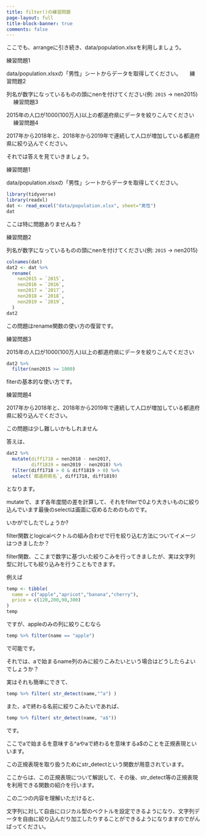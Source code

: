 ```yaml
---
title: filter()の練習問題
page-layout: full
title-block-banner: true
comments: false
---
```


ここでも、arrangeに引き続き、data/population.xlsxを利用しましょう。

練習問題1

data/population.xlsxの「男性」シートからデータを取得してください。
　
練習問題2

列名が数字になっているものの頭にnenを付けてください(例: `2015` -> nen2015)
　
練習問題3

2015年の人口が1000(100万人)以上の都道府県にデータを絞りこんでください
　
練習問題4

2017年から2018年と、2018年から2019年で連続して人口が増加している都道府県に絞り込んでください。

それでは答えを見ていきましょう。

練習問題1

data/population.xlsxの「男性」シートからデータを取得してください。

```r
library(tidyverse)
library(readxl)
dat <- read_excel("data/population.xlsx", sheet="男性")
dat
```

ここは特に問題ありませんね？


練習問題2

列名が数字になっているものの頭にnenを付けてください(例: `2015` -> nen2015)

```r
colnames(dat)
dat2 <- dat %>% 
  rename(
    nen2015 = `2015`,
    nen2016 = `2016`,
    nen2017 = `2017`,
    nen2018 = `2018`,
    nen2019 = `2019`,
  )
dat2
```

この問題はrename関数の使い方の復習です。

練習問題3

2015年の人口が1000(100万人)以上の都道府県にデータを絞りこんでください

```r
dat2 %>% 
  filter(nen2015 >= 1000)
```

fiterの基本的な使い方です。

練習問題4

2017年から2018年と、2018年から2019年で連続して人口が増加している都道府県に絞り込んでください。

この問題は少し難しいかもしれません

答えは、

```r
dat2 %>% 
  mutate(diff1718 = nen2018 - nen2017,
         diff1819 = nen2019 - nen2018) %>% 
  filter(diff1718 > 0 & diff1819 > 0) %>% 
  select(`都道府県名`, diff1718, diff1819)
```

となります。

mutateで、まず各年度間の差を計算して、それをfilterで0より大きいものに絞り込んでいます最後のselectは画面に収めるためのものです。

いかがでしたでしょうか?

filter関数とlogicalベクトルの組み合わせで行を絞り込む方法についてイメージはつきましたか？

filter関数、ここまで数字に基づいた絞りこみを行ってきましたが、実は文字列型に対しても絞り込みを行うこともできます。

例えば

```r
temp <- tibble(
  name = c("apple","apricot","banana","cherry"),
  price = c(120,200,98,300)
)
temp
```

ですが、appleのみの列に絞りこむなら

```r
temp %>% filter(name == "apple")
```

で可能です。

それでは、aで始まるname列のみに絞りこみたいという場合はどうしたらよいでしょうか？

実はそれも簡単にできて、

```r
temp %>% filter( str_detect(name,"^a") )
```

また、aで終わる名前に絞りこみたいであれば、

```r
temp %>% filter( str_detect(name, "a$"))
```

です。

ここでaで始まるを意味する^aやaで終わるを意味するa$のことを正規表現といいます。

この正規表現を取り扱うためにstr_detectという関数が用意されています。

ここからは、この正規表現について解説して、その後、str_detect等の正規表現を利用できる関数の紹介を行います。

この二つの内容を理解いただけると、

文字列に対して自由にロジカル型のベクトルを設定できるようになり、文字列データを自由に絞り込んだり加工したりすることができるようになりますのでがんばってください。

